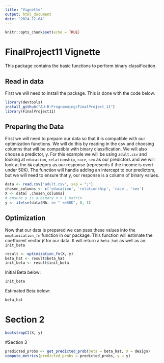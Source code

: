 ```yaml
---
title: "Vignette"
output: html_document
date: "2024-12-04"
---
```


```r
knitr::opts_chunk$set(echo = TRUE)
```
# FinalProject11 Vignette
This package contains the basic functions to perform binary classification. 


## Read in data
First we will need to install the package. This is done with the code below.
```r

library(devtools)
install_github("AU-R-Programming/FinalProject_11")
library(FinalProject11)

```
## Preparing the Data
First we will need to prepare our data so that it is compatible with our optimization functions. We will do this by reading in the csv and choosing columns that will be compatible with binary classification. We will also choose a predictor, y. For this example we will be using `adult.csv` and looking at `education`, `relationship`, `race`, `sex` as our predictors and we will look at the `NA` category as our response (represents if the income is over/ under 50K). The function will handle adding an intercept to our predictors, but we will need to ensure that y, our response is a column of binary values.
```r
data <- read.csv("adult.csv", sep = ";")
chosen_columns <- c('education', 'relationship', 'race', 'sex')
X <- data[ ,chosen_columns]
# ensure y is a binary n x 1 matrix
y <- ifelse(data$NA. == " <=50K", 0, 1)
```

## Optimization
Now that our data is prepared we can pass these values into the `omptimization_fn` function in our package. This function will estimate the coefficient vector $\beta$ for our data. It will return a `beta_hat` as well as an `init_beta`
```r
result <- optimization_fn(X, y)
beta_hat <- result$beta_hat
init_beta <- result$init_beta
```
Initial Beta below:
```r
init_beta
```
Estimated Beta below:
```r
beta_hat
```
# Section 2
```r
bootstrapCI(X, y)
```


#Section 3

```r
predicted_probs <- get_predicted_prob(beta = beta_hat, X = design)
compute_metrics(predicted_probs = predicted_probs, y = y)

```
